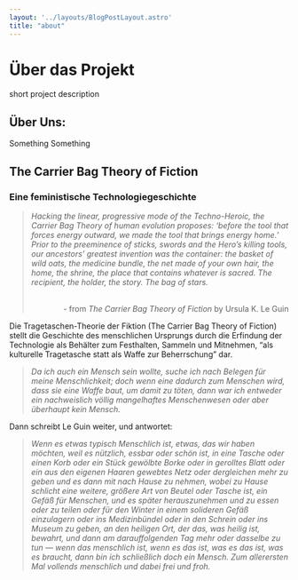 ```yaml
---
layout: '../layouts/BlogPostLayout.astro'
title: "about"
---
```


# Über das Projekt

<div class="text">
        <p class="body-l">
            short project description
        </p>
    </div>

## Über Uns:
Something Something


## The Carrier Bag Theory of Fiction
### Eine feministische Technologie­geschichte



<blockquote><cite> Hacking the linear, progressive mode of the Techno-Heroic, the Carrier Bag Theory of human evolution proposes: ‘before the tool that forces energy outward, we made the tool that brings energy home.’ Prior to the preeminence of sticks, swords and the Hero’s killing tools, our ancestors’ greatest invention was the container: the basket of wild oats, the medicine bundle, the net made of your own hair, the home, the shrine, the place that contains whatever is sacred. The recipient, the holder, the story. The bag of stars. <br/><br/></cite><p style="text-align: right">- from <cite>The Carrier Bag Theory of Fiction</cite> by Ursula K. Le Guin </p></blockquote>

Die Tragetaschen-Theorie der Fiktion (The Carrier Bag Theory of Fiction) stellt die Geschichte des menschlichen Ursprungs durch die Erfindung der Technologie als Behälter zum Festhalten, Sammeln und Mitnehmen, “als kulturelle Tragetasche statt als Waffe zur Beherrschung” dar.

<blockquote><cite>Da ich auch ein Mensch sein wollte, suche ich nach Belegen für meine Menschlichkeit; doch wenn eine dadurch zum Menschen wird, dass sie eine Waffe baut, um damit zu töten, dann war ich entweder ein nachweislich völlig mangelhaftes Menschenwesen oder aber überhaupt kein Mensch.</cite></blockquote>

Dann schreibt Le Guin weiter, und antwortet:

<blockquote><cite>Wenn es etwas typisch Menschlich ist, etwas, das wir haben möchten, weil es nützlich, essbar oder schön ist, in eine Tasche oder einen Korb oder ein Stück gewölbte Borke oder in gerolltes Blatt oder ein aus den eigenen Haaren gewebtes Netz oder dergleichen mehr zu geben und es dann mit nach Hause zu nehmen, wobei zu Hause schlicht eine weitere, größere Art von Beutel oder Tasche ist, ein Gefäß für Menschen, und es später herauszunehmen und zu essen oder zu teilen oder für den Winter in einem solideren Gefäß einzulagern oder ins Medizinbündel oder in den Schrein oder ins Museum zu geben, an den heiligen Ort, der das, was heilig ist, bewahrt, und dann am darauffolgenden Tag mehr oder dasselbe zu tun — wenn das menschlich ist, wenn es das ist, was es das ist, was es braucht, dann bin ich schließlich doch ein Mensch. Zum allerersten Mal vollends menschlich und dabei frei und froh.</cite></blockquote>

